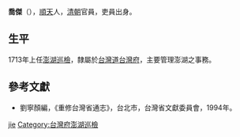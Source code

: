 {{Otheruses|other=名为乔杰的其他人物|乔杰}}

'''喬傑'''（{{bd|？||？||}}），[[順天|順天]]人，[[清朝|清朝]]官員，吏員出身。

== 生平 ==
1713年上任[[澎湖|澎湖]][[巡檢|巡檢]]，隸屬於[[台灣道|台灣道]][[台灣府|台灣府]]，主要管理澎湖之事務。

== 參考文獻 ==
* 劉寧顏編，《重修台灣省通志》，台北市，台灣省文獻委員會，1994年。

{{start box}}
{{s-before|[[陸鑑|陸鑑]]}}
{{s-title|[[臺灣府臺灣縣澎湖巡檢|臺灣府澎湖巡檢]]|1713年上任}}
{{s-after|[[李振宗|李振宗]]}}
{{end box}}

{{Authority control}}
{{DEFAULTSORT:Qiao乔}}
[[Category:乔姓|jie]]
[[Category:台灣府澎湖巡檢|Category:台灣府澎湖巡檢]]


{{清朝人物小作品}}